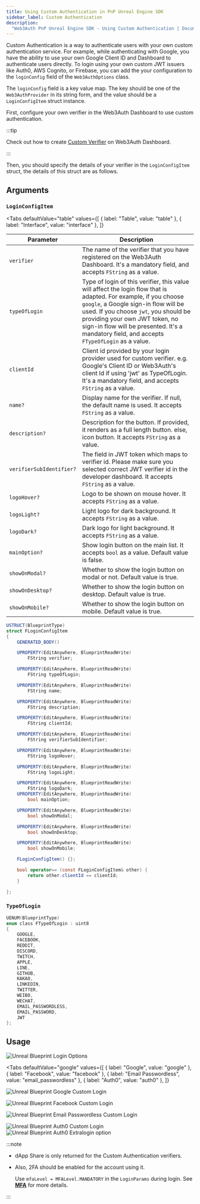 ```yaml
---
title: Using Custom Authentication in PnP Unreal Engine SDK
sidebar_label: Custom Authentication
description:
  "Web3Auth PnP Unreal Engine SDK - Using Custom Authentication | Documentation - Web3Auth"
---
```



Custom Authentication is a way to authenticate users with your own custom authentication service.
For example, while authenticating with Google, you have the ability to use your own Google Client ID
and Dashboard to authenticate users directly. To login using your own custom JWT issuers like Auth0,
AWS Cognito, or Firebase, you can add the your configuration to the `loginConfig` field of the
`Web3AuthOptions` class.

The `loginConfig` field is a key value map. The key should be one of the `Web3AuthProvider` in its
string form, and the value should be a `LoginConfigItem` struct instance.

First, configure your own verifier in the Web3Auth Dashboard to use custom authentication.

<GrowthPlanNote />

:::tip

Check out how to create [Custom Verifier](/authentication) on Web3Auth Dashboard.

:::

Then, you should specify the details of your verifier in the `LoginConfigItem` struct, the details
of this struct are as follows.

## Arguments

### `LoginConfigItem`

<Tabs
  defaultValue="table"
  values={[
    { label: "Table", value: "table" },
    { label: "Interface", value: "interface" },
  ]}
>

<TabItem value="table">

| Parameter                | Description                                                                                                                                                                                                                                                                                                                        |
| ------------------------ | ---------------------------------------------------------------------------------------------------------------------------------------------------------------------------------------------------------------------------------------------------------------------------------------------------------------------------------- |
| `verifier`               | The name of the verifier that you have registered on the Web3Auth Dashboard. It's a mandatory field, and accepts `FString` as a value.                                                                                                                                                                                             |
| `typeOfLogin`            | Type of login of this verifier, this value will affect the login flow that is adapted. For example, if you choose `google`, a Google sign-in flow will be used. If you choose `jwt`, you should be providing your own JWT token, no sign-in flow will be presented. It's a mandatory field, and accepts `FTypeOfLogin` as a value. |
| `clientId`               | Client id provided by your login provider used for custom verifier. e.g. Google's Client ID or Web3Auth's client Id if using 'jwt' as TypeOfLogin. It's a mandatory field, and accepts `FString` as a value.                                                                                                                       |
| `name?`                  | Display name for the verifier. If null, the default name is used. It accepts `FString` as a value.                                                                                                                                                                                                                                 |
| `description?`           | Description for the button. If provided, it renders as a full length button. else, icon button. It accepts `FString` as a value.                                                                                                                                                                                                   |
| `verifierSubIdentifier?` | The field in JWT token which maps to verifier id. Please make sure you selected correct JWT verifier id in the developer dashboard. It accepts `FString` as a value.                                                                                                                                                               |
| `logoHover?`             | Logo to be shown on mouse hover. It accepts `FString` as a value.                                                                                                                                                                                                                                                                  |
| `logoLight?`             | Light logo for dark background. It accepts `FString` as a value.                                                                                                                                                                                                                                                                   |
| `logoDark?`              | Dark logo for light background. It accepts `FString` as a value.                                                                                                                                                                                                                                                                   |
| `mainOption?`            | Show login button on the main list. It accepts `bool` as a value. Default value is false.                                                                                                                                                                                                                                          |
| `showOnModal?`           | Whether to show the login button on modal or not. Default value is true.                                                                                                                                                                                                                                                           |
| `showOnDesktop?`         | Whether to show the login button on desktop. Default value is true.                                                                                                                                                                                                                                                                |
| `showOnMobile?`          | Whether to show the login button on mobile. Default value is true.                                                                                                                                                                                                                                                                 |

</TabItem>

<TabItem value="interface">

```cs
USTRUCT(BlueprintType)
struct FLoginConfigItem
{
	GENERATED_BODY()

	UPROPERTY(EditAnywhere, BlueprintReadWrite)
		FString verifier;

	UPROPERTY(EditAnywhere, BlueprintReadWrite)
		FString typeOfLogin;

	UPROPERTY(EditAnywhere, BlueprintReadWrite)
		FString name;

	UPROPERTY(EditAnywhere, BlueprintReadWrite)
		FString description;

	UPROPERTY(EditAnywhere, BlueprintReadWrite)
		FString clientId;

	UPROPERTY(EditAnywhere, BlueprintReadWrite)
		FString verifierSubIdentifier;

	UPROPERTY(EditAnywhere, BlueprintReadWrite)
		FString logoHover;

	UPROPERTY(EditAnywhere, BlueprintReadWrite)
		FString logoLight;

	UPROPERTY(EditAnywhere, BlueprintReadWrite)
		FString logoDark;
	UPROPERTY(EditAnywhere, BlueprintReadWrite)
		bool mainOption;

	UPROPERTY(EditAnywhere, BlueprintReadWrite)
		bool showOnModal;

	UPROPERTY(EditAnywhere, BlueprintReadWrite)
		bool showOnDesktop;

	UPROPERTY(EditAnywhere, BlueprintReadWrite)
		bool showOnMobile;

	FLoginConfigItem() {};

	bool operator== (const FLoginConfigItem& other) {
		return other.clientId == clientId;
	}

};
```

</TabItem>

</Tabs>

### `TypeOfLogin`

```c
UENUM(BlueprintType)
enum class FTypeOfLogin : uint8
{
	GOOGLE,
	FACEBOOK,
	REDDIT,
	DISCORD,
	TWITCH,
	APPLE,
	LINE,
	GITHUB,
	KAKAO,
	LINKEDIN,
	TWITTER,
	WEIBO,
	WECHAT,
	EMAIL_PASSWORDLESS,
	EMAIL_PASSWORD,
	JWT
};
```

## Usage

![Unreal Blueprint Login Options](/images/unreal/provider-options.png)

<Tabs
  defaultValue="google"
  values={[
    { label: "Google", value: "google" },
    { label: "Facebook", value: "facebook" },
    { label: "Email Passwordless", value: "email_passwordless" },
    { label: "Auth0", value: "auth0" },
  ]}
>

<TabItem value="google">

![Unreal Blueprint Google Custom Login](/images/unreal/google-custom-auth.png)

</TabItem>

<TabItem value="facebook">

![Unreal Blueprint Facebook Custom Login](/images/unreal/fb-custom-auth.png)

</TabItem>

<TabItem value="email_passwordless">

![Unreal Blueprint Email Passwordless Custom Login](/images/unreal/email-passwordless.png)

</TabItem>

<TabItem value="auth0">

![Unreal Blueprint Auth0 Custom Login](/images/unreal/auth0-login-config.png)
![Unreal Blueprint Auth0 Extralogin option](/images/unreal/extraloginoption-auth0.png)

</TabItem>

</Tabs>

:::note

- dApp Share is only returned for the Custom Authentication verifiers.
- Also, 2FA should be enabled for the account using it.

  Use `mfaLevel = MFALevel.MANDATORY` in the `LoginParams` during login. See
  **[MFA](/docs/sdk/gaming/unreal/mfa)** for more details.

:::
